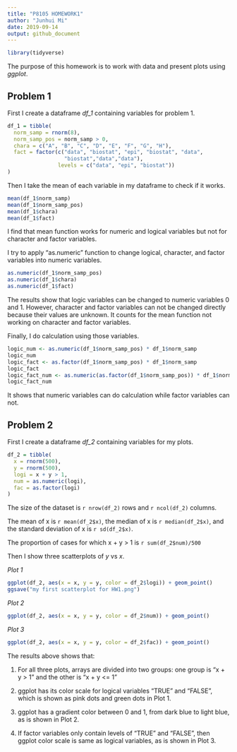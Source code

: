 ```yaml
---
title: "P8105 HOMEWORK1"
author: "Junhui Mi"
date: 2019-09-14
output: github_document
---
```


```r
library(tidyverse)
```

The purpose of this homework is to work with data and present plots using _ggplot_.

## Problem 1

First I create a dataframe _df_1_ containing variables for problem 1.

```r
df_1 = tibble(
  norm_samp = rnorm(8),
  norm_samp_pos = norm_samp > 0,
  chara = c("A", "B", "C", "D", "E", "F", "G", "H"),
  fact = factor(c("data", "biostat", "epi", "biostat", "data",
                  "biostat","data","data"), 
                levels = c("data", "epi", "biostat"))
)
```

Then I take the mean of each variable in my dataframe to check if it works.

```r
mean(df_1$norm_samp)
mean(df_1$norm_samp_pos)
mean(df_1$chara)
mean(df_1$fact)
```

I find that mean function works for numeric and logical variables but not for character and factor variables.

I try to apply "as.numeric" function to change logical, character, and factor variables into numeric variables.

```r
as.numeric(df_1$norm_samp_pos)
as.numeric(df_1$chara)
as.numeric(df_1$fact)
```

The results show that logic variables can be changed to numeric variables 0 and 1. However, character and factor variables can not be changed directly because their values are unknown. It counts for the mean function not working on character and factor variables.

Finally, I do calculation using those variables.

```r
logic_num <- as.numeric(df_1$norm_samp_pos) * df_1$norm_samp
logic_num
logic_fact <- as.factor(df_1$norm_samp_pos) * df_1$norm_samp
logic_fact
logic_fact_num <- as.numeric(as.factor(df_1$norm_samp_pos)) * df_1$norm_samp
logic_fact_num
```

It shows that numeric variables can do calculation while factor variables can not.

## Problem 2

First I create a dataframe _df_2_ containing variables for my plots.

```r
df_2 = tibble(
  x = rnorm(500),
  y = rnorm(500),
  logi = x + y > 1,
  num = as.numeric(logi),
  fac = as.factor(logi)
)
```

The size of the dataset is `r nrow(df_2)` rows and `r ncol(df_2)` columns.

The mean of x is `r mean(df_2$x)`, the median of x is `r median(df_2$x)`, and the  standard deviation of x is `r sd(df_2$x)`.

The proportion of cases for which x + y > 1 is `r sum(df_2$num)/500`

Then I show three scatterplots of _y_ vs _x_. 

_Plot 1_

```r
ggplot(df_2, aes(x = x, y = y, color = df_2$logi)) + geom_point()
ggsave("my first scatterplot for HW1.png")
```

_Plot 2_
```r
ggplot(df_2, aes(x = x, y = y, color = df_2$num)) + geom_point()
```

_Plot 3_
```r
ggplot(df_2, aes(x = x, y = y, color = df_2$fac)) + geom_point()
```

The results above shows that:

(1) For all three plots, arrays are divided into two groups: 
one group is "x + y > 1" and the other is "x + y <= 1"

(2) ggplot has its color scale for logical variables "TRUE" and "FALSE", which is shown as pink dots and green dots in Plot 1.

(3) ggplot has a gradient color between 0 and 1, from dark blue to light blue, as is shown in Plot 2.

(4) If factor variables only contain levels of "TRUE" and "FALSE", then ggplot color scale is same as logical variables, as is shown in Plot 3.
